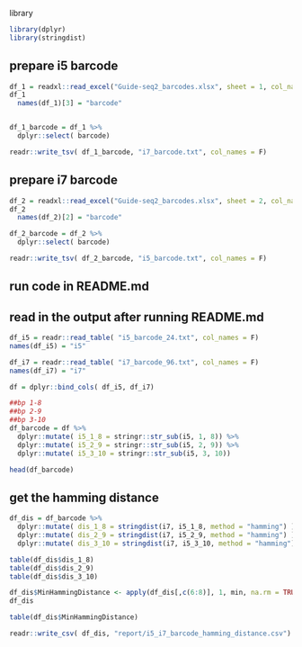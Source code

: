 
library
```r
library(dplyr)
library(stringdist)
```


## prepare i5 barcode
```r

df_1 = readxl::read_excel("Guide-seq2_barcodes.xlsx", sheet = 1, col_names = F)
df_1
  names(df_1)[3] = "barcode"


df_1_barcode = df_1 %>% 
  dplyr::select( barcode)

readr::write_tsv( df_1_barcode, "i7_barcode.txt", col_names = F)

```


## prepare i7 barcode
```r

df_2 = readxl::read_excel("Guide-seq2_barcodes.xlsx", sheet = 2, col_names = F)
df_2
  names(df_2)[2] = "barcode"

df_2_barcode = df_2 %>% 
  dplyr::select( barcode)

readr::write_tsv( df_2_barcode, "i5_barcode.txt", col_names = F)

```


## run code in README.md


## read in the output after running README.md 
```r

df_i5 = readr::read_table( "i5_barcode_24.txt", col_names = F)
names(df_i5) = "i5"

df_i7 = readr::read_table( "i7_barcode_96.txt", col_names = F)
names(df_i7) = "i7"

df = dplyr::bind_cols( df_i5, df_i7)

##bp 1-8
##bp 2-9 
##bp 3-10 
df_barcode = df %>% 
  dplyr::mutate( i5_1_8 = stringr::str_sub(i5, 1, 8)) %>% 
  dplyr::mutate( i5_2_9 = stringr::str_sub(i5, 2, 9)) %>% 
  dplyr::mutate( i5_3_10 = stringr::str_sub(i5, 3, 10))

head(df_barcode)

```



## get the hamming distance
```r

df_dis = df_barcode %>% 
  dplyr::mutate( dis_1_8 = stringdist(i7, i5_1_8, method = "hamming") ) %>% 
  dplyr::mutate( dis_2_9 = stringdist(i7, i5_2_9, method = "hamming") ) %>% 
  dplyr::mutate( dis_3_10 = stringdist(i7, i5_3_10, method = "hamming") )

table(df_dis$dis_1_8)
table(df_dis$dis_2_9)
table(df_dis$dis_3_10)

df_dis$MinHammingDistance <- apply(df_dis[,c(6:8)], 1, min, na.rm = TRUE)
df_dis

table(df_dis$MinHammingDistance)

readr::write_csv( df_dis, "report/i5_i7_barcode_hamming_distance.csv")

```
